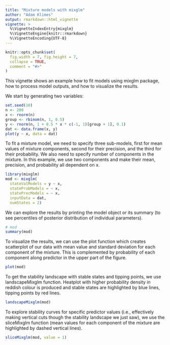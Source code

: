 ---
title: "Mixture models with mixglm"
author: "Adam Klimes"
output: rmarkdown::html_vignette
vignette: >
  %\VignetteIndexEntry{mixglm}
  %\VignetteEngine{knitr::rmarkdown}
  %\VignetteEncoding{UTF-8}
---
```{r, include = FALSE}
knitr::opts_chunk$set(
  fig.width = 7, fig.height = 7,
  collapse = TRUE,
  comment = "#>"
)
```
This vignette shows an example how to fit models using mixglm package, how to process model outputs, and how to visualize the results.

We start by generating two variables:
```{r dataset}
set.seed(10)
n <- 200
x <- rnorm(n)
group <- rbinom(n, 1, 0.5)
y <- rnorm(n, 1 + 0.5 * x * c(-1, 1)[group + 1], 0.1)
dat <- data.frame(x, y)
plot(y ~ x, data = dat)
```

To fit a mixture model, we need to specify three sub-models, first for mean values of mixture components, second for their precision, and the third for their probability. We also need to specify number of components in the mixture. In this example, we use two components and make their mean, precision, and probability all dependent on x.
```{r model, message=FALSE, warning=FALSE}
library(mixglm)
mod <- mixglm(
  stateValModels = y ~ x,
  stateProbModels = ~ x,
  statePrecModels = ~ x,
  inputData = dat,
  numStates = 2)
```

We can explore the results by printing the model object or its summary (to see percentiles of posterior distribution of individual parameters).
```{r exploration}
# mod
summary(mod)
```

To visualize the results, we can use the plot function which creates scatterplot of our data with mean value and standard deviation for each component of the mixture. This is complemented by probability of each component along predictor in the upper part of the figure.
```{r visualization}
plot(mod)
```

To get the stability landscape with stable states and tipping points, we use landscapeMixglm function. Heatplot with higher probability density in reddish colour is produced and stable states are highlighted by blue lines, tipping points by red lines.
```{r landscape}
landscapeMixglm(mod)
```

To explore stability curves for specific predictor values (i.e., effectively making vertical cuts though the stability landscape we just saw), we use the sliceMixglm function (mean values for each component of the mixture are highlighted by dashed vertical lines).
```{r slice}
sliceMixglm(mod, value = 1)
```
